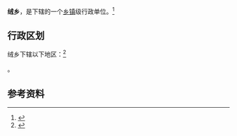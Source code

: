 {{中国乡级行政区|54/22/24/202/000}}

'''绒乡'''，是{{PRC admin/fullname|54/22/24/202/000|3}}下辖的一个[[乡镇|乡镇]]级行政单位。<ref>{{PRC admin/ref sgc|{{PRC admin/parent|54/22/24/202/000}}}}</ref>

== 行政区划 ==

绒乡下辖以下地区：<ref>{{PRC admin/ref sgc|54/22/24/202/000}}</ref>

{{PRC admin/children|54/22/24/202/000}}。

== 参考资料 ==

{{reflist}}

{{行政区划小作品}}
{{PRC admin/navcat|54/22/24/202/000}}